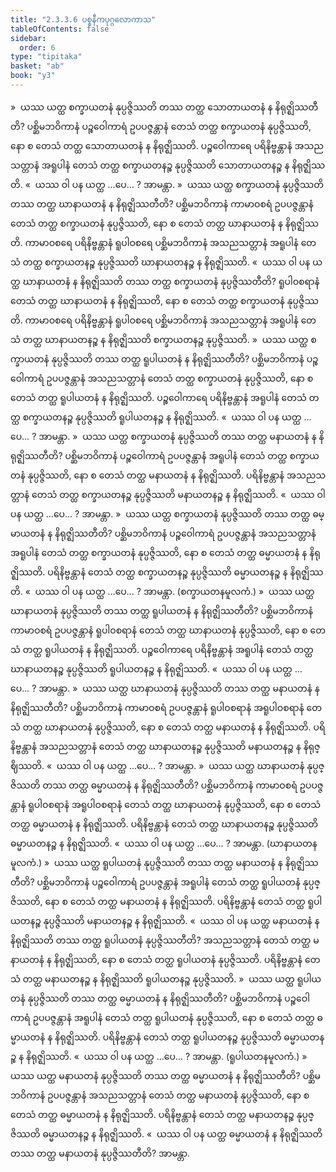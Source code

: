 ```yaml
---
title: "2.3.3.6 ပစ္စနီကပုဂ္ဂလောကာသ"
tableOfContents: false
sidebar:
  order: 6
type: "tipitaka"
basket: "ab"
book: "y3"
---
```



<DynamicBreadcrumb />

<Division number="225" book="y3" e="ch" v="33" p="180">

<Paragraph number="1743" book="y3">
»  ယဿ ယတ္ထ စက္ခာယတနံ နုပ္ပဇ္ဇိဿတိ တဿ တတ္ထ သောတာယတနံ န နိရုဇ္ဈိဿတီတိ?
</Paragraph>

<Paragraph number="1744" book="y3">
ပစ္ဆိမဘဝိကာနံ ပဉ္စဝေါကာရံ ဥပပဇ္ဇန္တာနံ တေသံ တတ္ထ စက္ခာယတနံ နုပ္ပဇ္ဇိဿတိ, နော စ တေသံ တတ္ထ သောတာယတနံ န နိရုဇ္ဈိဿတိ. ပဉ္စဝေါကာရေ ပရိနိဗ္ဗန္တာနံ အသညသတ္တာနံ အရူပါနံ တေသံ တတ္ထ စက္ခာယတနဉ္စ နုပ္ပဇ္ဇိဿတိ သောတာယတနဉ္စ န နိရုဇ္ဈိဿတိ.
</Paragraph>

<Paragraph number="1745" book="y3">
«  ယဿ ဝါ ပန ယတ္ထ …ပေ… ? အာမန္တာ.
</Paragraph>

<Paragraph number="1746" book="y3">
»  ယဿ ယတ္ထ စက္ခာယတနံ နုပ္ပဇ္ဇိဿတိ တဿ တတ္ထ ဃာနာယတနံ န နိရုဇ္ဈိဿတီတိ?
</Paragraph>

<Paragraph number="1747" book="y3">
ပစ္ဆိမဘဝိကာနံ ကာမာဝစရံ ဥပပဇ္ဇန္တာနံ တေသံ တတ္ထ စက္ခာယတနံ နုပ္ပဇ္ဇိဿတိ, နော စ တေသံ တတ္ထ ဃာနာယတနံ န နိရုဇ္ဈိဿတိ. ကာမာဝစရေ ပရိနိဗ္ဗန္တာနံ ရူပါဝစရေ ပစ္ဆိမဘဝိကာနံ အသညသတ္တာနံ အရူပါနံ တေသံ တတ္ထ စက္ခာယတနဉ္စ နုပ္ပဇ္ဇိဿတိ ဃာနာယတနဉ္စ န နိရုဇ္ဈိဿတိ.
</Paragraph>

<Paragraph number="1748" book="y3">
«  ယဿ ဝါ ပန ယတ္ထ ဃာနာယတနံ န နိရုဇ္ဈိဿတိ တဿ တတ္ထ စက္ခာယတနံ နုပ္ပဇ္ဇိဿတီတိ?
</Paragraph>

<Paragraph number="1749" book="y3">
ရူပါဝစရာနံ တေသံ တတ္ထ ဃာနာယတနံ န နိရုဇ္ဈိဿတိ, နော စ တေသံ တတ္ထ စက္ခာယတနံ နုပ္ပဇ္ဇိဿတိ. ကာမာဝစရေ ပရိနိဗ္ဗန္တာနံ ရူပါဝစရေ ပစ္ဆိမဘဝိကာနံ အသညသတ္တာနံ အရူပါနံ တေသံ တတ္ထ ဃာနာယတနဉ္စ န နိရုဇ္ဈိဿတိ စက္ခာယတနဉ္စ နုပ္ပဇ္ဇိဿတိ.
</Paragraph>

<Paragraph number="1750" book="y3">
»  ယဿ ယတ္ထ စက္ခာယတနံ နုပ္ပဇ္ဇိဿတိ တဿ တတ္ထ ရူပါယတနံ န နိရုဇ္ဈိဿတီတိ?
</Paragraph>

<Paragraph number="1751" book="y3">
ပစ္ဆိမဘဝိကာနံ ပဉ္စဝေါကာရံ ဥပပဇ္ဇန္တာနံ အသညသတ္တာနံ တေသံ တတ္ထ စက္ခာယတနံ နုပ္ပဇ္ဇိဿတိ, နော စ တေသံ တတ္ထ ရူပါယတနံ န နိရုဇ္ဈိဿတိ. ပဉ္စဝေါကာရေ ပရိနိဗ္ဗန္တာနံ အရူပါနံ တေသံ တတ္ထ စက္ခာယတနဉ္စ နုပ္ပဇ္ဇိဿတိ ရူပါယတနဉ္စ န နိရုဇ္ဈိဿတိ.
</Paragraph>

<Paragraph number="1752" book="y3">
«  ယဿ ဝါ ပန ယတ္ထ …ပေ… ? အာမန္တာ.
</Paragraph>

<Paragraph number="1753" book="y3">
»  ယဿ ယတ္ထ စက္ခာယတနံ နုပ္ပဇ္ဇိဿတိ တဿ တတ္ထ မနာယတနံ န နိရုဇ္ဈိဿတီတိ?
</Paragraph>

<Paragraph number="1754" book="y3">
ပစ္ဆိမဘဝိကာနံ ပဉ္စဝေါကာရံ ဥပပဇ္ဇန္တာနံ အရူပါနံ တေသံ တတ္ထ စက္ခာယတနံ နုပ္ပဇ္ဇိဿတိ, နော စ တေသံ တတ္ထ မနာယတနံ န နိရုဇ္ဈိဿတိ. ပရိနိဗ္ဗန္တာနံ အသညသတ္တာနံ တေသံ တတ္ထ စက္ခာယတနဉ္စ နုပ္ပဇ္ဇိဿတိ မနာယတနဉ္စ န နိရုဇ္ဈိဿတိ.
</Paragraph>

<Paragraph number="1755" book="y3">
«  ယဿ ဝါ ပန ယတ္ထ …ပေ… ? အာမန္တာ.
</Paragraph>

<Paragraph number="1756" book="y3">
»  ယဿ ယတ္ထ စက္ခာယတနံ နုပ္ပဇ္ဇိဿတိ တဿ တတ္ထ ဓမ္မာယတနံ န နိရုဇ္ဈိဿတီတိ?
</Paragraph>

<Paragraph number="1757" book="y3">
ပစ္ဆိမဘဝိကာနံ ပဉ္စဝေါကာရံ ဥပပဇ္ဇန္တာနံ အသညသတ္တာနံ အရူပါနံ တေသံ တတ္ထ စက္ခာယတနံ နုပ္ပဇ္ဇိဿတိ, နော စ တေသံ တတ္ထ ဓမ္မာယတနံ န နိရုဇ္ဈိဿတိ. ပရိနိဗ္ဗန္တာနံ တေသံ တတ္ထ စက္ခာယတနဉ္စ နုပ္ပဇ္ဇိဿတိ ဓမ္မာယတနဉ္စ န နိရုဇ္ဈိဿတိ.
</Paragraph>

<Paragraph number="1758" book="y3">
«  ယဿ ဝါ ပန ယတ္ထ …ပေ… ? အာမန္တာ. (စက္ခာယတနမူလကံ.)
</Paragraph>

</Division>
<Division number="226" book="y3" e="ch" v="33" p="181">

<Paragraph number="1759" book="y3">
»  ယဿ ယတ္ထ ဃာနာယတနံ နုပ္ပဇ္ဇိဿတိ တဿ တတ္ထ ရူပါယတနံ န နိရုဇ္ဈိဿတီတိ?
</Paragraph>

<Paragraph number="1760" book="y3">
ပစ္ဆိမဘဝိကာနံ ကာမာဝစရံ ဥပပဇ္ဇန္တာနံ ရူပါဝစရာနံ တေသံ တတ္ထ ဃာနာယတနံ နုပ္ပဇ္ဇိဿတိ, နော စ တေသံ တတ္ထ ရူပါယတနံ န နိရုဇ္ဈိဿတိ. ပဉ္စဝေါကာရေ ပရိနိဗ္ဗန္တာနံ အရူပါနံ တေသံ တတ္ထ ဃာနာယတနဉ္စ နုပ္ပဇ္ဇိဿတိ ရူပါယတနဉ္စ န နိရုဇ္ဈိဿတိ.
</Paragraph>

<Paragraph number="1761" book="y3">
«  ယဿ ဝါ ပန ယတ္ထ …ပေ… ? အာမန္တာ.
</Paragraph>

<Paragraph number="1762" book="y3">
»  ယဿ ယတ္ထ ဃာနာယတနံ နုပ္ပဇ္ဇိဿတိ တဿ တတ္ထ မနာယတနံ န နိရုဇ္ဈိဿတီတိ?
</Paragraph>

<Paragraph number="1763" book="y3">
ပစ္ဆိမဘဝိကာနံ ကာမာဝစရံ ဥပပဇ္ဇန္တာနံ ရူပါဝစရာနံ အရူပါဝစရာနံ တေသံ တတ္ထ ဃာနာယတနံ နုပ္ပဇ္ဇိဿတိ, နော စ တေသံ တတ္ထ မနာယတနံ န နိရုဇ္ဈိဿတိ. ပရိနိဗ္ဗန္တာနံ အသညသတ္တာနံ တေသံ တတ္ထ ဃာနာယတနဉ္စ နုပ္ပဇ္ဇိဿတိ မနာယတနဉ္စ န နိရုဇ္ဈိဿတိ.
</Paragraph>

<Paragraph number="1764" book="y3">
«  ယဿ ဝါ ပန ယတ္ထ …ပေ… ? အာမန္တာ.
</Paragraph>

<Paragraph number="1765" book="y3">
»  ယဿ ယတ္ထ ဃာနာယတနံ နုပ္ပဇ္ဇိဿတိ တဿ တတ္ထ ဓမ္မာယတနံ န နိရုဇ္ဈိဿတီတိ?
</Paragraph>

<Paragraph number="1766" book="y3">
ပစ္ဆိမဘဝိကာနံ ကာမာဝစရံ ဥပပဇ္ဇန္တာနံ ရူပါဝစရာနံ အရူပါဝစရာနံ တေသံ တတ္ထ ဃာနာယတနံ နုပ္ပဇ္ဇိဿတိ, နော စ တေသံ တတ္ထ ဓမ္မာယတနံ န နိရုဇ္ဈိဿတိ. ပရိနိဗ္ဗန္တာနံ တေသံ တတ္ထ ဃာနာယတနဉ္စ နုပ္ပဇ္ဇိဿတိ ဓမ္မာယတနဉ္စ န နိရုဇ္ဈိဿတိ.
</Paragraph>

<Paragraph number="1767" book="y3">
«  ယဿ ဝါ ပန ယတ္ထ …ပေ… ? အာမန္တာ. (ဃာနာယတနမူလကံ.)
</Paragraph>

</Division>
<Division number="227" book="y3" e="ch" v="33" p="182">

<Paragraph number="1768" book="y3">
»  ယဿ ယတ္ထ ရူပါယတနံ နုပ္ပဇ္ဇိဿတိ တဿ တတ္ထ မနာယတနံ န နိရုဇ္ဈိဿတီတိ?
</Paragraph>

<Paragraph number="1769" book="y3">
ပစ္ဆိမဘဝိကာနံ ပဉ္စဝေါကာရံ ဥပပဇ္ဇန္တာနံ အရူပါနံ တေသံ တတ္ထ ရူပါယတနံ နုပ္ပဇ္ဇိဿတိ, နော စ တေသံ တတ္ထ မနာယတနံ န နိရုဇ္ဈိဿတိ. ပရိနိဗ္ဗန္တာနံ တေသံ တတ္ထ ရူပါယတနဉ္စ နုပ္ပဇ္ဇိဿတိ မနာယတနဉ္စ န နိရုဇ္ဈိဿတိ.
</Paragraph>

<Paragraph number="1770" book="y3">
«  ယဿ ဝါ ပန ယတ္ထ မနာယတနံ န နိရုဇ္ဈိဿတိ တဿ တတ္ထ ရူပါယတနံ နုပ္ပဇ္ဇိဿတီတိ?
</Paragraph>

<Paragraph number="1771" book="y3">
အသညသတ္တာနံ တေသံ တတ္ထ မနာယတနံ န နိရုဇ္ဈိဿတိ, နော စ တေသံ တတ္ထ ရူပါယတနံ နုပ္ပဇ္ဇိဿတိ. ပရိနိဗ္ဗန္တာနံ တေသံ တတ္ထ မနာယတနဉ္စ န နိရုဇ္ဈိဿတိ ရူပါယတနဉ္စ နုပ္ပဇ္ဇိဿတိ.
</Paragraph>

<Paragraph number="1772" book="y3">
»  ယဿ ယတ္ထ ရူပါယတနံ နုပ္ပဇ္ဇိဿတိ တဿ တတ္ထ ဓမ္မာယတနံ န နိရုဇ္ဈိဿတီတိ?
</Paragraph>

<Paragraph number="1773" book="y3">
ပစ္ဆိမဘဝိကာနံ ပဉ္စဝေါကာရံ ဥပပဇ္ဇန္တာနံ အရူပါနံ တေသံ တတ္ထ ရူပါယတနံ နုပ္ပဇ္ဇိဿတိ, နော စ တေသံ တတ္ထ ဓမ္မာယတနံ န နိရုဇ္ဈိဿတိ. ပရိနိဗ္ဗန္တာနံ တေသံ တတ္ထ ရူပါယတနဉ္စ နုပ္ပဇ္ဇိဿတိ ဓမ္မာယတနဉ္စ န နိရုဇ္ဈိဿတိ.
</Paragraph>

<Paragraph number="1774" book="y3">
«  ယဿ ဝါ ပန ယတ္ထ …ပေ… ? အာမန္တာ. (ရူပါယတနမူလကံ.)
</Paragraph>

</Division>
<Division number="228" book="y3" e="ch" v="33" p="182">

<Paragraph number="1775" book="y3">
»  ယဿ ယတ္ထ မနာယတနံ နုပ္ပဇ္ဇိဿတိ တဿ တတ္ထ ဓမ္မာယတနံ န နိရုဇ္ဈိဿတီတိ?
</Paragraph>

<Paragraph number="1776" book="y3">
ပစ္ဆိမဘဝိကာနံ ဥပပဇ္ဇန္တာနံ အသညသတ္တာနံ တေသံ တတ္ထ မနာယတနံ နုပ္ပဇ္ဇိဿတိ, နော စ တေသံ တတ္ထ ဓမ္မာယတနံ န နိရုဇ္ဈိဿတိ. ပရိနိဗ္ဗန္တာနံ တေသံ တတ္ထ မနာယတနဉ္စ နုပ္ပဇ္ဇိဿတိ ဓမ္မာယတနဉ္စ န နိရုဇ္ဈိဿတိ.
</Paragraph>

<Paragraph number="1777" book="y3">
«  ယဿ ဝါ ပန ယတ္ထ ဓမ္မာယတနံ န နိရုဇ္ဈိဿတိ တဿ တတ္ထ မနာယတနံ နုပ္ပဇ္ဇိဿတီတိ? အာမန္တာ.
</Paragraph>
</Division>